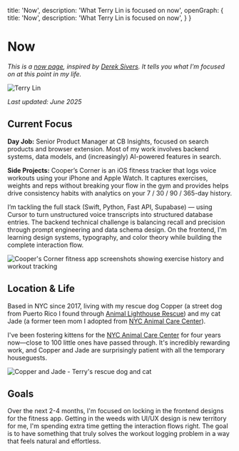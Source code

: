 
  title: 'Now',
  description: 'What Terry Lin is focused on now',
  openGraph: {
    title: 'Now',
    description: 'What Terry Lin is focused on now',
  }
}

# Now

*This is a [now page](https://nownownow.com/about), inspired by [Derek Sivers](https://sive.rs/now). It tells you what I'm focused on at this point in my life.*


<div className="float-right ml-5 mb-5">
  <Image
    src="/images/terry-avatar.jpg"
    alt="Terry Lin"
    width={160}
    height={160}
    className="rounded-full object-cover"
    priority
  />
</div>

*Last updated: June 2025*

## Current Focus

**Day Job:** Senior Product Manager at CB Insights, focused on search products and browser extension. Most of my work involves backend systems, data models, and (increasingly) AI-powered features in search.

**Side Projects:** Cooper’s Corner is an iOS fitness tracker that logs voice workouts using your iPhone and Apple Watch. It captures exercises, weights and reps without breaking your flow in the gym and provides helps drive consistency habits with analytics on your 7 / 30 / 90 / 365-day history.

I’m tackling the full stack (Swift, Python, Fast API, Supabase) — using Cursor to turn unstructured voice transcripts into structured database entries. The backend technical challenge is balancing recall and precision through prompt engineering and data schema design. On the frontend, I'm learning design systems, typography, and color theory while building the complete interaction flow.

<div style={{ display: 'flex', justifyContent: 'center', alignItems: 'center', margin: '2rem 0' }}>
  <img 
    src="/images/coppers-corner-june-2025.png" 
    alt="Cooper's Corner fitness app screenshots showing exercise history and workout tracking" 
    style={{ 
      maxWidth: '100%', 
      height: 'auto',
      borderRadius: '30px',
      boxShadow: '0 4px 12px rgba(0, 0, 0, 0.15)'
    }} 
  />
</div>

## Location & Life

Based in NYC since 2017, living with my rescue dog Copper (a street dog from Puerto Rico I found through [Animal Lighthouse Rescue](https://www.alrcares.com/)) and my cat Jade (a former teen mom I adopted from [NYC Animal Care Center](https://www.nycacc.org/)). 

I've been fostering kittens for the [NYC Animal Care Center](https://www.nycacc.org/) for four years now—close to 100 little ones have passed through. It's incredibly rewarding work, and Copper and Jade are surprisingly patient with all the temporary houseguests.

<div style={{ display: 'flex', justifyContent: 'center', alignItems: 'center', margin: '2rem 0' }}>
  <img 
    src="/images/copper-jade.png" 
    alt="Copper and Jade - Terry's rescue dog and cat" 
    style={{ 
      maxWidth: '100%', 
      height: 'auto',
      borderRadius: '30px',
      boxShadow: '0 4px 12px rgba(0, 0, 0, 0.15)'
    }} 
  />
</div>

## Goals

Over the next 2-4 months, I'm focused on locking in the frontend designs for the fitness app. Getting in the weeds with UI/UX design is new territory for me, I'm spending extra time getting the interaction flows right. The goal is to have something that truly solves the workout logging problem in a way that feels natural and effortless. 



